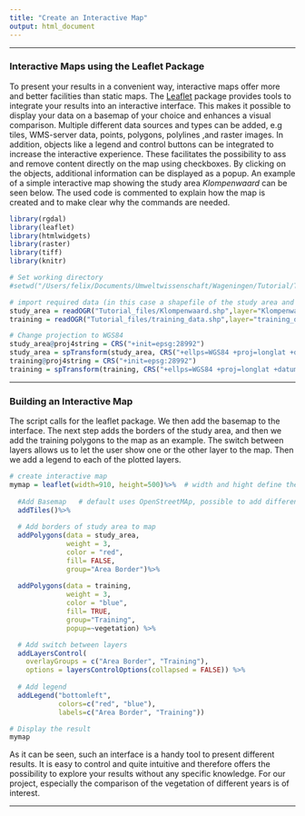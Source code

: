 ```yaml
---
title: "Create an Interactive Map"
output: html_document
---
```


***
### Interactive Maps using the Leaflet Package
To present your results in a convenient way, interactive maps offer more and better facilities than static maps. The [Leaflet](https://rstudio.github.io/leaflet/) package provides tools to integrate your results into an interactive interface. This makes it possible to display your data on a basemap of your choice and enhances a visual comparison. Multiple different data sources and types can be added, e.g tiles, WMS-server data, points, polygons, polylines ,and raster images. In addition, objects like a legend and control buttons can be integrated to increase the interactive experience.
These facilitates the possibility to ass and remove content directly on the map using checkboxes. By clicking on the objects, additional information can be displayed as a popup. An example of a simple interactive map showing the study area *Klompenwaard* can be seen below. The used code is commented to explain how the map is created and to make clear why the commands are needed.

```r
library(rgdal)
library(leaflet)
library(htmlwidgets)
library(raster)
library(tiff)
library(knitr)

# Set working directory
#setwd("/Users/felix/Documents/Umweltwissenschaft/Wageningen/Tutorial/Tutorial_files")

# import required data (in this case a shapefile of the study area and the training samples)
study_area = readOGR("Tutorial_files/Klompenwaard.shp",layer="Klompenwaard")
training = readOGR("Tutorial_files/training_data.shp",layer="training_data")

# Change projection to WGS84
study_area@proj4string = CRS("+init=epsg:28992")
study_area = spTransform(study_area, CRS("+ellps=WGS84 +proj=longlat +datum=WGS84 +no_defs"))
training@proj4string = CRS("+init=epsg:28992")
training = spTransform(training, CRS("+ellps=WGS84 +proj=longlat +datum=WGS84 +no_defs"))
```

***
### Building an Interactive Map
The script calls for the leaflet package. We then add the basemap to the interface. The next step adds the borders of the study area, and then we add the training polygons to the map as an example. The switch between layers allows us to let the user show one or the other layer to the map. Then we add a legend to each of the plotted layers.


```r
# create interactive map
mymap = leaflet(width=910, height=500)%>%  # width and hight define the size of the map
  
  #Add Basemap   # default uses OpenStreetMAp, possible to add different maps
  addTiles()%>%
  
  # Add borders of study area to map
  addPolygons(data = study_area,
              weight = 3,
              color = "red",
              fill= FALSE, 
              group="Area Border")%>%
  
  addPolygons(data = training,
              weight = 3,
              color = "blue",
              fill= TRUE,
              group="Training",
              popup=~vegetation) %>%

  # Add switch between layers
  addLayersControl(
    overlayGroups = c("Area Border", "Training"),
    options = layersControlOptions(collapsed = FALSE)) %>%
    
  # Add legend
  addLegend("bottomleft", 
            colors=c("red", "blue"), 
            labels=c("Area Border", "Training"))

# Display the result
mymap

```

As it can be seen, such an interface is a handy tool to present different results. It is easy to control and quite intuitive and therefore offers the possibility to explore your results without any specific knowledge. For our project, especially the comparison of the vegetation of different years is of interest.

***

